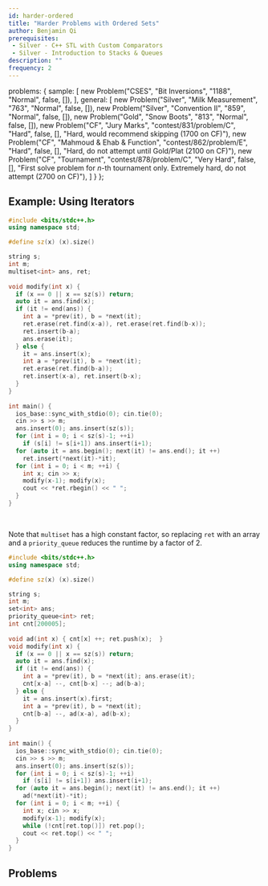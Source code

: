 ```yaml
---
id: harder-ordered
title: "Harder Problems with Ordered Sets"
author: Benjamin Qi
prerequisites: 
 - Silver - C++ STL with Custom Comparators
 - Silver - Introduction to Stacks & Queues
description: ""
frequency: 2
---
```



  problems: {
    sample: [
      new Problem("CSES", "Bit Inversions", "1188", "Normal", false, []),
    ],
    general: [
      new Problem("Silver", "Milk Measurement", "763", "Normal", false, []),
      new Problem("Silver", "Convention II", "859", "Normal", false, []),
      new Problem("Gold", "Snow Boots", "813", "Normal", false, []),
      new Problem("CF", "Jury Marks", "contest/831/problem/C", "Hard", false, [], "Hard, would recommend skipping (1700 on CF)"),
      new Problem("CF", "Mahmoud & Ehab & Function", "contest/862/problem/E", "Hard", false, [], "Hard, do not attempt until Gold/Plat (2100 on CF)"),
      new Problem("CF", "Tournament", "contest/878/problem/C", "Very Hard", false, [], "First solve problem for $n$-th tournament only. Extremely hard, do not attempt (2700 on CF)"),
    ]
  }
};


## Example: Using Iterators

<problems-list problems={metadata.problems.sample} />

<spoiler title="Solution">

```cpp
#include <bits/stdc++.h>
using namespace std;

#define sz(x) (x).size()

string s;
int m;
multiset<int> ans, ret;
 
void modify(int x) {
  if (x == 0 || x == sz(s)) return;
  auto it = ans.find(x);
  if (it != end(ans)) {
    int a = *prev(it), b = *next(it);
    ret.erase(ret.find(x-a)), ret.erase(ret.find(b-x));
    ret.insert(b-a);
    ans.erase(it);
  } else {
    it = ans.insert(x);
    int a = *prev(it), b = *next(it);
    ret.erase(ret.find(b-a));
    ret.insert(x-a), ret.insert(b-x);
  }
}
 
int main() {
  ios_base::sync_with_stdio(0); cin.tie(0);
  cin >> s >> m;
  ans.insert(0); ans.insert(sz(s));
  for (int i = 0; i < sz(s)-1; ++i) 
    if (s[i] != s[i+1]) ans.insert(i+1);
  for (auto it = ans.begin(); next(it) != ans.end(); it ++)
    ret.insert(*next(it)-*it);
  for (int i = 0; i < m; ++i) {
    int x; cin >> x;
    modify(x-1); modify(x);
    cout << *ret.rbegin() << " ";
  }
}
```

<br />

Note that `multiset` has a high constant factor, so replacing `ret` with an array and a `priority_queue` reduces the runtime by a factor of 2.

```cpp
#include <bits/stdc++.h>
using namespace std;

#define sz(x) (x).size()

string s;
int m;
set<int> ans;
priority_queue<int> ret;
int cnt[200005];
 
void ad(int x) { cnt[x] ++; ret.push(x);  }
void modify(int x) {
  if (x == 0 || x == sz(s)) return;
  auto it = ans.find(x);
  if (it != end(ans)) {
    int a = *prev(it), b = *next(it); ans.erase(it);
    cnt[x-a] --, cnt[b-x] --; ad(b-a);
  } else {
    it = ans.insert(x).first;
    int a = *prev(it), b = *next(it);
    cnt[b-a] --, ad(x-a), ad(b-x);
  }
}
 
int main() {
  ios_base::sync_with_stdio(0); cin.tie(0);
  cin >> s >> m;
  ans.insert(0); ans.insert(sz(s));
  for (int i = 0; i < sz(s)-1; ++i) 
    if (s[i] != s[i+1]) ans.insert(i+1);
  for (auto it = ans.begin(); next(it) != ans.end(); it ++) 
    ad(*next(it)-*it);
  for (int i = 0; i < m; ++i) {
    int x; cin >> x;
    modify(x-1); modify(x);
    while (!cnt[ret.top()]) ret.pop();
    cout << ret.top() << " ";
  }
}
```

</spoiler>

<IncompleteSection />

## Problems

<problems-list problems={metadata.problems.general} />
